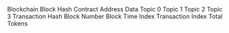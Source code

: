 <ParamField path="blockchain">
Blockchain
</ParamField>
<ParamField path="block_hash">
Block Hash
</ParamField>
<ParamField path="contract_address">
Contract Address
</ParamField>
<ParamField path="data">
Data
</ParamField>
<ParamField path="topic0">
Topic 0
</ParamField>
<ParamField path="topic1">
Topic 1
</ParamField>
<ParamField path="topic2">
Topic 2
</ParamField>
<ParamField path="topic3">
Topic 3
</ParamField>
<ParamField path="tx_hash">
Transaction Hash
</ParamField>
<ParamField path="block_number">
Block Number
</ParamField>
<ParamField path="block_time">
Block Time
</ParamField>
<ParamField path="index">
Index
</ParamField>
<ParamField path="tx_index">
Transaction Index
</ParamField>
<ParamField path="total_tokens">
Total Tokens
</ParamField>
